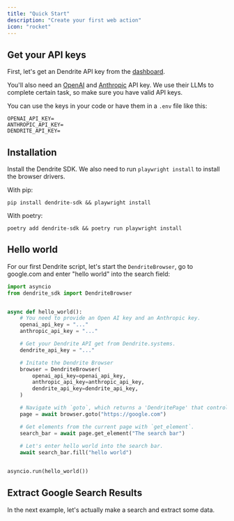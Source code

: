 ```yaml
---
title: "Quick Start"
description: "Create your first web action"
icon: "rocket"
---
```



## Get your API keys

First, let's get an Dendrite API key from the [dashboard](https://dendrite.systems/app).

You'll also need an [OpenAI](https://platform.openai.com/) and [Anthropic](https://console.anthropic.com/settings/keys) API key. We use their LLMs to complete certain task, so make sure you have valid API keys.

You can use the keys in your code or have them in a `.env` file like this:

```
OPENAI_API_KEY=
ANTHROPIC_API_KEY=
DENDRITE_API_KEY=
```


## Installation

Install the Dendrite SDK. We also need to run `playwright install` to install the browser drivers.

With pip:
```
pip install dendrite-sdk && playwright install 
```

With poetry:
```
poetry add dendrite-sdk && poetry run playwright install 
```


## Hello world

For our first Dendrite script, let's start the `DendriteBrowser`, go to google.com and enter "hello world" into the search field:

```python main.py
import asyncio
from dendrite_sdk import DendriteBrowser


async def hello_world():
    # You need to provide an Open AI key and an Anthropic key.
    openai_api_key = "..."
    anthropic_api_key = "..."

    # Get your Dendrite API get from Dendrite.systems.
    dendrite_api_key = "..."

    # Initate the Dendrite Browser
    browser = DendriteBrowser(
        openai_api_key=openai_api_key,
        anthropic_api_key=anthropic_api_key,
        dendrite_api_key=dendrite_api_key,
    )

    # Navigate with `goto`, which returns a 'DendritePage' that controls the current page.
    page = await browser.goto("https://google.com")

    # Get elements from the current page with `get_element`.
    search_bar = await page.get_element("The search bar")
    
    # Let's enter hello world into the search bar.
    await search_bar.fill("hello world")


asyncio.run(hello_world())
```


## Extract Google Search Results

<Card title="Google " icon="lock" href="examples/google-search">
  In the next example, let's actually make a search and extract some data.
</Card>

